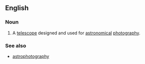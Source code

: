 ==English==
{{wikipedia}}

===Noun===
{{en-noun}}

# {{astronomy}} A [[telescope]] designed and used for [[astronomical]] [[photography]].

===See also===
* [[astrophotography]]